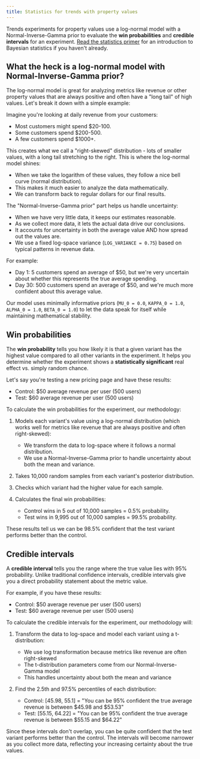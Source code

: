 ```yaml
---
title: Statistics for trends with property values
---
```


Trends experiments for property values use a log-normal model with a Normal-Inverse-Gamma prior to evaluate the **win probabilities** and **credible intervals** for an experiment. [Read the statistics primer](/docs/experiments/statistics-primer) for an introduction to Bayesian statistics if you haven't already.

## What the heck is a log-normal model with Normal-Inverse-Gamma prior?

The log-normal model is great for analyzing metrics like revenue or other property values that are always positive and often have a "long tail" of high values. Let's break it down with a simple example:

Imagine you're looking at daily revenue from your customers:
- Most customers might spend $20-100.
- Some customers spend $200-500.
- A few customers spend $1000+.

This creates what we call a "right-skewed" distribution - lots of smaller values, with a long tail stretching to the right. This is where the log-normal model shines:
- When we take the logarithm of these values, they follow a nice bell curve (normal distribution).
- This makes it much easier to analyze the data mathematically.
- We can transform back to regular dollars for our final results.

The "Normal-Inverse-Gamma prior" part helps us handle uncertainty:
- When we have very little data, it keeps our estimates reasonable.
- As we collect more data, it lets the actual data drive our conclusions.
- It accounts for uncertainty in both the average value AND how spread out the values are.
- We use a fixed log-space variance (`LOG_VARIANCE = 0.75`) based on typical patterns in revenue data.

For example:
- Day 1: 5 customers spend an average of $50, but we're very uncertain about whether this represents the true average spending.
- Day 30: 500 customers spend an average of $50, and we're much more confident about this average value.

Our model uses minimally informative priors (`MU_0 = 0.0`, `KAPPA_0 = 1.0`, `ALPHA_0 = 1.0`, `BETA_0 = 1.0`) to let the data speak for itself while maintaining mathematical stability.

## Win probabilities

The **win probability** tells you how likely it is that a given variant has the highest value compared to all other variants in the experiment. It helps you determine whether the experiment shows a **statistically significant** real effect vs. simply random chance.

Let's say you're testing a new pricing page and have these results:
- Control: $50 average revenue per user (500 users)
- Test: $60 average revenue per user (500 users)

To calculate the win probabilities for the experiment, our methodology:

1. Models each variant's value using a log-normal distribution (which works well for metrics like revenue that are always positive and often right-skewed):
   - We transform the data to log-space where it follows a normal distribution.
   - We use a Normal-Inverse-Gamma prior to handle uncertainty about both the mean and variance.

2. Takes 10,000 random samples from each variant's posterior distribution.

3. Checks which variant had the higher value for each sample.

4. Calculates the final win probabilities:
   - Control wins in 5 out of 10,000 samples = 0.5% probability.
   - Test wins in 9,995 out of 10,000 samples = 99.5% probability.

These results tell us we can be 98.5% confident that the test variant performs better than the control.

## Credible intervals

A **credible interval** tells you the range where the true value lies with 95% probability. Unlike traditional confidence intervals, credible intervals give you a direct probability statement about the metric value.

For example, if you have these results:
- Control: $50 average revenue per user (500 users)
- Test: $60 average revenue per user (500 users)

To calculate the credible intervals for the experiment, our methodology will:

1. Transform the data to log-space and model each variant using a t-distribution:
   - We use log transformation because metrics like revenue are often right-skewed
   - The t-distribution parameters come from our Normal-Inverse-Gamma model
   - This handles uncertainty about both the mean and variance

2. Find the 2.5th and 97.5% percentiles of each distribution:
   - Control: [45.98, 55.1] = "You can be 95% confident the true average revenue is between $45.98 and $53.53"
   - Test: [55.15, 64.22] = "You can be 95% confident the true average revenue is between $55.15 and $64.22"

Since these intervals don't overlap, you can be quite confident that the test variant performs better than the control. The intervals will become narrower as you collect more data, reflecting your increasing certainty about the true values.
